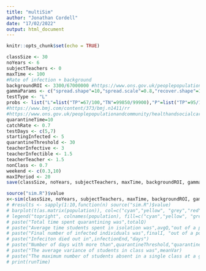 ```yaml
---
title: "multiSim"
author: "Jonathan Cordell"
date: "17/02/2022"
output: html_document
---
```


```r
knitr::opts_chunk$set(echo = TRUE)
```

```r
classSize <- 30
noYears <- 6
subjectTeachers <- 0
maxTime <- 100
#Rate of infection + background
backgroundROI <- 3300/67000000 #https://www.ons.gov.uk/peoplepopulationandcommunity/populationandmigration/populationestimates
gammaParams <- c("spread.shape"=10,"spread.scale"=0.8,"recover.shape"=17,"recover.scale"=0.8)
testType <- "L"
probs <- list("L"=list("TP"=67/100,"TN"=99850/99900),"P"=list("TP"=95/100,"TN"=99.2/100), "N"=list("TP"=0,"TN"=1))
#https://www.bmj.com/content/373/bmj.n1411/rr
#https://www.ons.gov.uk/peoplepopulationandcommunity/healthandsocialcare/conditionsanddiseases/methodologies/covid19infectionsurveypilotmethodsandfurtherinformation
quarantineTime=10
catchRate <- 0.7
testDays <- c(5,7)
startingInfected <- 5
quarantineThreshold <- 30
teacherInfective <- 3
teacherInfectible <- 1.5
teacherTeacher <- 1.5
nonClass <- 0.7
weekend <- c(0.3,10)
maxIPeriod <- 20
save(classSize, noYears, subjectTeachers, maxTime, backgroundROI, gammaParams, testType, probs, quarantineTime, catchRate, testDays, startingInfected, quarantineThreshold, teacherInfective, teacherInfectible, teacherTeacher, nonClass, weekend, maxIPeriod, file="variables.Rdata")

source("sim.R")$value
x<-sim(classSize, noYears, subjectTeachers, maxTime, backgroundROI, gammaParams, testType, probs, quarantineTime, catchRate, testDays, startingInfected, quarantineThreshold, teacherInfective, teacherInfectible, teacherTeacher, nonClass, weekend, maxIPeriod)
# #results <- sapply(1:10,function(n) source("sim.R")$value)
# barplot(t(as.matrix(population)), col=c("cyan","yellow", "grey","red"), xlab="Days", ylab="Students", names.arg=(1:maxTime))
# legend("topright", colnames(population), fill=c("cyan","yellow", "grey","red"), bg="white")
# paste("Total time spent quarantining was",totalQ)
# paste("Average time students spent in isolation was",avgQ,"out of a possible",maxTime)
# paste("Final number of infected individuals was",finalI, "out of a possible",popSize)
# paste("Infeciton died out in",infectionEnd,"days")
# paste("Number of days with more than",quarantineThreshold,"quarantined was",overThreshold)
# paste("The average variance of students in class was",meanVar)
# paste("The maximum number of students absent in a single class at a given time was",classMax)
# print(runTime)


```